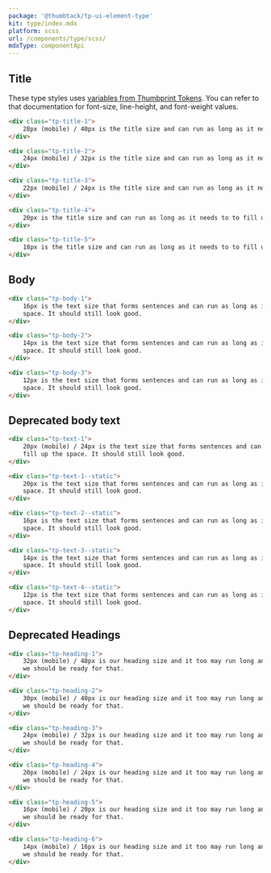 ```yaml
---
package: '@thumbtack/tp-ui-element-type'
kit: type/index.mdx
platform: scss
url: /components/type/scss/
mdxType: componentApi
---
```



## Title

These type styles uses [variables from Thumbprint Tokens](/tokens/#section-type). You can refer to that documentation for font-size, line-height, and font-weight values.

```html
<div class="tp-title-1">
    28px (mobile) / 40px is the title size and can run as long as it needs to to fill up the space.
</div>
```

```html
<div class="tp-title-2">
    24px (mobile) / 32px is the title size and can run as long as it needs to to fill up the space.
</div>
```

```html
<div class="tp-title-3">
    22px (mobile) / 24px is the title size and can run as long as it needs to to fill up the space.
</div>
```

```html
<div class="tp-title-4">
    20px is the title size and can run as long as it needs to to fill up the space.
</div>
```

```html
<div class="tp-title-5">
    18px is the title size and can run as long as it needs to to fill up the space.
</div>
```

## Body

```html
<div class="tp-body-1">
    16px is the text size that forms sentences and can run as long as it needs to to fill up the
    space. It should still look good.
</div>
```

```html
<div class="tp-body-2">
    14px is the text size that forms sentences and can run as long as it needs to to fill up the
    space. It should still look good.
</div>
```

```html
<div class="tp-body-3">
    12px is the text size that forms sentences and can run as long as it needs to to fill up the
    space. It should still look good.
</div>
```

## Deprecated body text

```html
<div class="tp-text-1">
    20px (mobile) / 24px is the text size that forms sentences and can run as long as it needs to to
    fill up the space. It should still look good.
</div>
```

```html
<div class="tp-text-1--static">
    20px is the text size that forms sentences and can run as long as it needs to to fill up the
    space. It should still look good.
</div>
```

```html
<div class="tp-text-2--static">
    16px is the text size that forms sentences and can run as long as it needs to to fill up the
    space. It should still look good.
</div>
```

```html
<div class="tp-text-3--static">
    14px is the text size that forms sentences and can run as long as it needs to to fill up the
    space. It should still look good.
</div>
```

```html
<div class="tp-text-4--static">
    12px is the text size that forms sentences and can run as long as it needs to to fill up the
    space. It should still look good.
</div>
```

## Deprecated Headings

```html
<div class="tp-heading-1">
    32px (mobile) / 48px is our heading size and it too may run long and wrap to a second line but
    we should be ready for that.
</div>
```

```html
<div class="tp-heading-2">
    30px (mobile) / 40px is our heading size and it too may run long and wrap to a second line but
    we should be ready for that.
</div>
```

```html
<div class="tp-heading-3">
    24px (mobile) / 32px is our heading size and it too may run long and wrap to a second line but
    we should be ready for that.
</div>
```

```html
<div class="tp-heading-4">
    20px (mobile) / 24px is our heading size and it too may run long and wrap to a second line but
    we should be ready for that.
</div>
```

```html
<div class="tp-heading-5">
    16px (mobile) / 20px is our heading size and it too may run long and wrap to a second line but
    we should be ready for that.
</div>
```

```html
<div class="tp-heading-6">
    14px (mobile) / 16px is our heading size and it too may run long and wrap to a second line but
    we should be ready for that.
</div>
```
